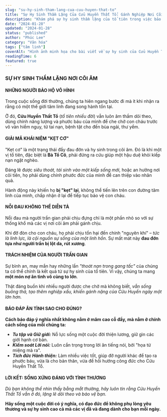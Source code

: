 ```yaml
---
slug: "su-hy-sinh-tham-lang-cua-cuu-huyen-that-to"
title: "Sự Hy Sinh Thầm Lặng Của Cửu Huyền Thất Tổ: Gánh Nghiệp Nơi Cõi Âm"
description: "Khám phá sự hy sinh thầm lặng của tổ tiên trong việc bảo vệ con cháu, khái niệm 'kẹt cơ' và cách báo đáp ân tình đúng đắn qua việc tu tập và tích đức."
date: "2024-01-28"
updated: "2024-01-28"
status: "published"
author: "Phúc Lee"
category: "Văn hóa"
tags: ["tâm linh"]
coverAlt: "Hình ảnh minh họa cho bài viết về sự hy sinh của Cửu Huyền Thất Tổ"
readingTime: 6
featured: true
---
```


### **SỰ HY SINH THẦM LẶNG NƠI CÕI ÂM**

#### **NHỮNG NGƯỜI BẢO HỘ VÔ HÌNH**

Trong cuộc sống đời thường, chúng ta hiên ngang bước đi mà ít khi nhận ra rằng có một thế giới tâm linh đang song hành tồn tại.

Ở đó, **Cửu Huyền Thất Tổ** (*tổ tiên nhiều đời*) vẫn luôn âm thầm dõi theo, dùng chính năng lượng và phước báu của mình để che chở con cháu trước vô vàn hiểm nguy, từ tai nạn, bệnh tật cho đến bùa ngải, thư yểm.

#### **GIẢI MÃ KHÁI NIỆM "KẸT CƠ"**

"Kẹt cơ" là một trạng thái đầy đau đớn và hy sinh trong cõi âm. Đó là khi một vị tổ tiên, đặc biệt là **Bà Tổ Cô**, phải đứng ra cứu giúp một hậu duệ khỏi kiếp nạn ngặt nghèo.

Đáng lẽ được *siêu thoát, tái sinh vào một kiếp sống mới,* hoặc an hưởng nơi cõi tiên, họ phải dùng chính phước đức của mình để can thiệp vào nhân quả.

Hành động này khiến họ **bị "kẹt" lại**, không thể tiến lên trên con đường tâm linh của mình, chấp nhận ở lại để tiếp tục bảo vệ con cháu.

#### **NỖI ĐAU KHÔNG THỂ DIỄN TẢ**

Nỗi đau mà người trần gian phải chịu đựng chỉ là một phần nhỏ so với sự thống khổ mà các vị nơi cõi âm phải gánh chịu.

Khi đỡ đòn cho con cháu, họ phải chịu tổn hại đến chính "nguyên khí" – *tức là linh lực, là cội nguồn sự sống của một linh hồn*. Sự mất mát này **đau đớn tựa như người trần bị lột da, rút xương**.

#### **TRÁCH NHIỆM CỦA NGƯỜI TRẦN GIAN**

Sự bình an, may mắn hay những lần *"thoát nạn trong gang tấc"* của chúng ta có thể chính là kết quả từ sự hy sinh của tổ tiên. Vì vậy, chúng ta mang **một món nợ ân tình vô cùng to lớn**.

Thật đáng buồn khi nhiều người được che chở mà không biết, *vẫn sống buông thả, tạo thêm nghiệp xấu, khiến gánh nặng của Cửu Huyền ngày một lớn hơn.*

#### **BÁO ĐÁP ÂN TÌNH SAO CHO ĐÚNG?**

**Cách báo đáp ý nghĩa nhất không nằm ở mâm cao cỗ đầy, mà nằm ở chính cách sống của mỗi chúng ta:**

*   ***Tu tập và Giữ giới:*** Nỗ lực sống một cuộc đời thiện lương, giữ gìn các giới hạnh cơ bản.
*   ***Kiểm soát Lời nói:*** Luôn cẩn trọng trong lời ăn tiếng nói, bởi "họa từ miệng mà ra".
*   ***Tích đức Hành thiện:*** Làm nhiều việc tốt, giúp đỡ người khác để tạo ra phước báu, vừa là cho bản thân, vừa để hồi hướng công đức cho Cửu Huyền Thất Tổ.

#### **LỜI KẾT: SỐNG XỨNG ĐÁNG VỚI TÌNH THƯƠNG**

*Dù bạn không thể nhìn thấy bằng mắt thường, hãy luôn tin rằng Cửu Huyền Thất Tổ vẫn ở đó, lặng lẽ dõi theo và bảo vệ bạn.*

**Hãy sống một cuộc đời có ý nghĩa, có đạo đức để không phụ lòng yêu thương và sự hy sinh cao cả mà các vị đã và đang dành cho bạn mỗi ngày.**